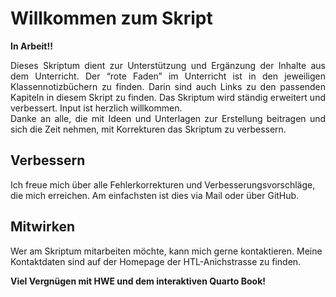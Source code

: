 # Willkommen zum Skript {.unnumbered}

**In Arbeit!!**

<div style="text-align: justify">
Dieses Skriptum dient zur Unterstützung und Ergänzung der Inhalte aus dem Unterricht. Der "rote Faden" im Unterricht ist in den jeweiligen Klassennotizbüchern zu finden. Darin sind auch Links zu den passenden Kapiteln in diesem Skript zu finden.
Das Skriptum wird ständig erweitert und verbessert. Input ist herzlich willkommen.  
Danke an alle, die mit Ideen und Unterlagen zur Erstellung beitragen und sich die Zeit nehmen, mit Korrekturen das Skriptum zu verbessern.
</div>

## Verbessern
Ich freue mich über alle Fehlerkorrekturen und Verbesserungsvorschläge, die mich erreichen. Am einfachsten ist dies via Mail oder über GitHub. 
  
## Mitwirken
Wer am Skriptum mitarbeiten möchte, kann mich gerne kontaktieren. Meine Kontaktdaten sind auf der Homepage der HTL-Anichstrasse zu finden.
  
<strong>Viel Vergnügen mit HWE und dem interaktiven Quarto Book!</strong>

 